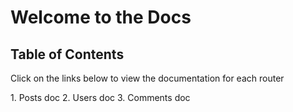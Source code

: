 
<div class="prose lg:prose-xl">

# Welcome to the Docs
## Table of Contents
Click on the links below to view the documentation for each router

<TransitionLink  href='docs/post'>
1. Posts doc
</TransitionLink>
<TransitionLink  href='docs/user'>
2. Users doc
</TransitionLink>

<TransitionLink  href='docs/comments'>
3. Comments doc
</TransitionLink>
</div>
